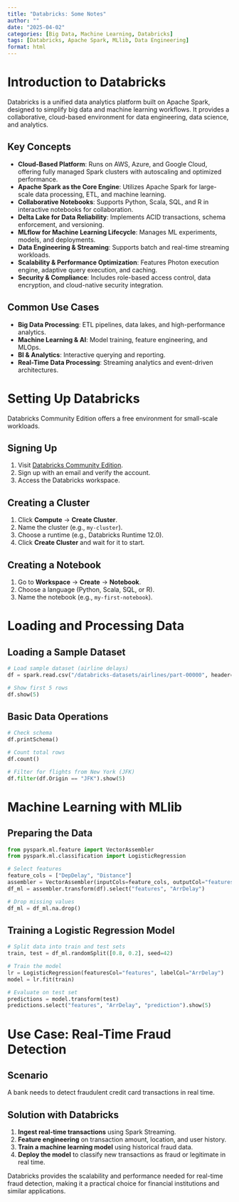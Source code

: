 ```yaml
---
title: "Databricks: Some Notes"
author: ""
date: "2025-04-02"
categories: [Big Data, Machine Learning, Databricks]
tags: [Databricks, Apache Spark, MLlib, Data Engineering]
format: html
---
```


# Introduction to Databricks

Databricks is a unified data analytics platform built on Apache Spark, designed to simplify big data and machine learning workflows. It provides a collaborative, cloud-based environment for data engineering, data science, and analytics.

## Key Concepts

- **Cloud-Based Platform**: Runs on AWS, Azure, and Google Cloud, offering fully managed Spark clusters with autoscaling and optimized performance.
- **Apache Spark as the Core Engine**: Utilizes Apache Spark for large-scale data processing, ETL, and machine learning.
- **Collaborative Notebooks**: Supports Python, Scala, SQL, and R in interactive notebooks for collaboration.
- **Delta Lake for Data Reliability**: Implements ACID transactions, schema enforcement, and versioning.
- **MLflow for Machine Learning Lifecycle**: Manages ML experiments, models, and deployments.
- **Data Engineering & Streaming**: Supports batch and real-time streaming workloads.
- **Scalability & Performance Optimization**: Features Photon execution engine, adaptive query execution, and caching.
- **Security & Compliance**: Includes role-based access control, data encryption, and cloud-native security integration.

## Common Use Cases

- **Big Data Processing**: ETL pipelines, data lakes, and high-performance analytics.
- **Machine Learning & AI**: Model training, feature engineering, and MLOps.
- **BI & Analytics**: Interactive querying and reporting.
- **Real-Time Data Processing**: Streaming analytics and event-driven architectures.

# Setting Up Databricks

Databricks Community Edition offers a free environment for small-scale workloads.

## Signing Up

1. Visit [Databricks Community Edition](https://community.cloud.databricks.com/login.html).
2. Sign up with an email and verify the account.
3. Access the Databricks workspace.

## Creating a Cluster

1. Click **Compute** → **Create Cluster**.
2. Name the cluster (e.g., `my-cluster`).
3. Choose a runtime (e.g., Databricks Runtime 12.0).
4. Click **Create Cluster** and wait for it to start.

## Creating a Notebook

1. Go to **Workspace** → **Create** → **Notebook**.
2. Choose a language (Python, Scala, SQL, or R).
3. Name the notebook (e.g., `my-first-notebook`).

# Loading and Processing Data

## Loading a Sample Dataset

```python
# Load sample dataset (airline delays)
df = spark.read.csv("/databricks-datasets/airlines/part-00000", header=True, inferSchema=True)

# Show first 5 rows
df.show(5)
```

## Basic Data Operations

```python
# Check schema
df.printSchema()

# Count total rows
df.count()

# Filter for flights from New York (JFK)
df.filter(df.Origin == "JFK").show(5)
```

# Machine Learning with MLlib

## Preparing the Data

```python
from pyspark.ml.feature import VectorAssembler
from pyspark.ml.classification import LogisticRegression

# Select features
feature_cols = ["DepDelay", "Distance"]
assembler = VectorAssembler(inputCols=feature_cols, outputCol="features")
df_ml = assembler.transform(df).select("features", "ArrDelay")

# Drop missing values
df_ml = df_ml.na.drop()
```

## Training a Logistic Regression Model

```python
# Split data into train and test sets
train, test = df_ml.randomSplit([0.8, 0.2], seed=42)

# Train the model
lr = LogisticRegression(featuresCol="features", labelCol="ArrDelay")
model = lr.fit(train)

# Evaluate on test set
predictions = model.transform(test)
predictions.select("features", "ArrDelay", "prediction").show(5)
```

# Use Case: Real-Time Fraud Detection

## Scenario

A bank needs to detect fraudulent credit card transactions in real time.

## Solution with Databricks

1. **Ingest real-time transactions** using Spark Streaming.
2. **Feature engineering** on transaction amount, location, and user history.
3. **Train a machine learning model** using historical fraud data.
4. **Deploy the model** to classify new transactions as fraud or legitimate in real time.

Databricks provides the scalability and performance needed for real-time fraud detection, making it a practical choice for financial institutions and similar applications.

